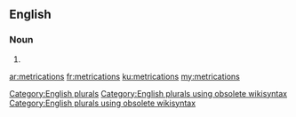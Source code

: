 ==English==

===Noun===
{{head|en}}

# {{plural of|metrication}}

[[Category:English plurals]][[Category:English plurals using obsolete wikisyntax]][[Category:English plurals using obsolete wikisyntax]]

[[ar:metrications]]
[[fr:metrications]]
[[ku:metrications]]
[[my:metrications]]